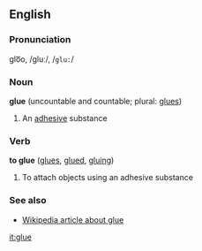 ==English==
===Pronunciation===
glo͞o, /ɡluː/, /<tt>glu:</tt>/

===Noun===
'''glue''' (uncountable and countable; plural: [[glues]])

# An [[adhesive]] substance

===Verb===
'''to glue''' ([[glues]], [[glued]], [[gluing]])

# To attach objects using an adhesive substance

===See also===
*[[w:Glue|Wikipedia article about glue]]

[[it:glue]]